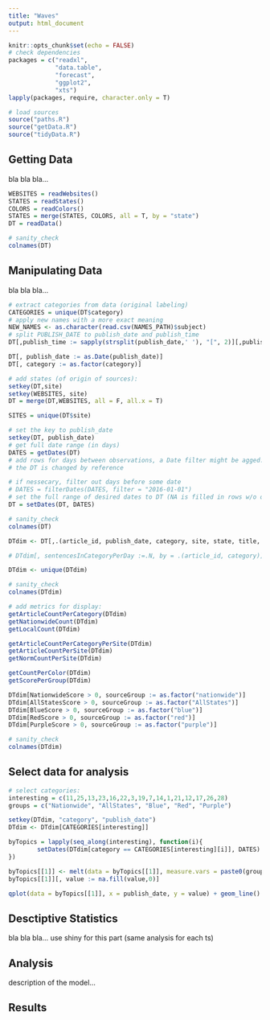 ```yaml
---
title: "Waves"
output: html_document
---
```


```r
knitr::opts_chunk$set(echo = FALSE)
# check dependencies
packages = c("readxl",
             "data.table",
             "forecast",
             "ggplot2",
             "xts")
lapply(packages, require, character.only = T)

# load sources
source("paths.R")
source("getData.R")
source("tidyData.R")
```

## Getting Data

bla bla bla...

```r
WEBSITES = readWebsites()
STATES = readStates()
COLORS = readColors()
STATES = merge(STATES, COLORS, all = T, by = "state")
DT = readData()

# sanity_check
colnames(DT)
```

## Manipulating Data

bla bla bla...

```r
# extract categories from data (original labeling)
CATEGORIES = unique(DT$category)
# apply new names with a more exact meaning
NEW_NAMES <- as.character(read.csv(NAMES_PATH)$subject)
# split PUBLISH_DATE to publish_date and publish_time
DT[,publish_time := sapply(strsplit(publish_date,' '), "[", 2)][,publish_date := sapply(strsplit(publish_date,' '), "[", 1)]

DT[, publish_date := as.Date(publish_date)]
DT[, category := as.factor(category)]

# add states (of origin of sources):
setkey(DT,site)
setkey(WEBSITES, site)
DT = merge(DT,WEBSITES, all = F, all.x = T)

SITES = unique(DT$site)

# set the key to publish_date
setkey(DT, publish_date)
# get full date range (in days)
DATES = getDates(DT)
# add rows for days between observations, a Date filter might be agged.
# the DT is changed by reference

# if nessecary, filter out days before some date
# DATES = filterDates(DATES, filter = "2016-01-01")
# set the full range of desired dates to DT (NA is filled in rows w/o observations)
DT = setDates(DT, DATES)

# sanity_check
colnames(DT)
```

```r
DTdim <- DT[,.(article_id, publish_date, category, site, state, title, article_text)]

# DTdim[, sentencesInCategoryPerDay :=.N, by = .(article_id, category)]

DTdim <- unique(DTdim)

# sanity_check
colnames(DTdim)
```


```r
# add metrics for display:
getArticleCountPerCategory(DTdim)
getNationwideCount(DTdim)
getLocalCount(DTdim)

getArticleCountPerCategoryPerSite(DTdim)
getArticleCountPerSite(DTdim)
getNormCountPerSite(DTdim)

getCountPerColor(DTdim)
getScorePerGroup(DTdim)

DTdim[NationwideScore > 0, sourceGroup := as.factor("nationwide")]
DTdim[AllStatesScore > 0, sourceGroup := as.factor("AllStates")]
DTdim[BlueScore > 0, sourceGroup := as.factor("blue")]
DTdim[RedScore > 0, sourceGroup := as.factor("red")]
DTdim[PurpleScore > 0, sourceGroup := as.factor("purple")]

# sanity_check
colnames(DTdim)
```

## Select data for analysis
```r

# select categories:
interesting = c(11,25,13,23,16,22,3,19,7,14,1,21,12,17,26,28)
groups = c("Nationwide", "AllStates", "Blue", "Red", "Purple")

setkey(DTdim, "category", "publish_date")
DTdim <- DTdim[CATEGORIES[interesting]]

byTopics = lapply(seq_along(interesting), function(i){
        setDates(DTdim[category == CATEGORIES[interesting][i]], DATES)        
})
```

``` r

byTopics[[1]] <- melt(data = byTopics[[1]], measure.vars = paste0(groups,"Score"))
byTopics[[1]][, value := na.fill(value,0)]

qplot(data = byTopics[[1]], x = publish_date, y = value) + geom_line() + facet_wrap(~sourceGroup, ncol = 2)

```

## Desctiptive Statistics

bla bla bla...
use shiny for this part (same analysis for each ts)


## Analysis

description of the model...

## Results
